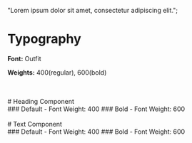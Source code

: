 
<Meta title="Design System/Typography" />

  "Lorem ipsum dolor sit amet, consectetur adipiscing elit.";

# Typography

**Font:** Outfit

**Weights:** 400(regular), 600(bold)

<div style={{ color: "black" }}>
  <br />
  <br />
  # Heading Component
  <br />
  ### Default - Font Weight: 400
  <Typeset fontSizes={[24, 20, 16]} sampleText={SampleText} />
  ### Bold - Font Weight: 600
  <Typeset fontSizes={[24, 20, 16]} sampleText={SampleText} fontWeight={600} />
  <br />
  <br />
  # Text Component
  <br />
  ### Default - Font Weight: 400
  <Typeset fontSizes={[16, 12]} sampleText={SampleText} />
  ### Bold - Font Weight: 600
  <Typeset fontSizes={[16, 12]} sampleText={SampleText} fontWeight={600} />
</div>
